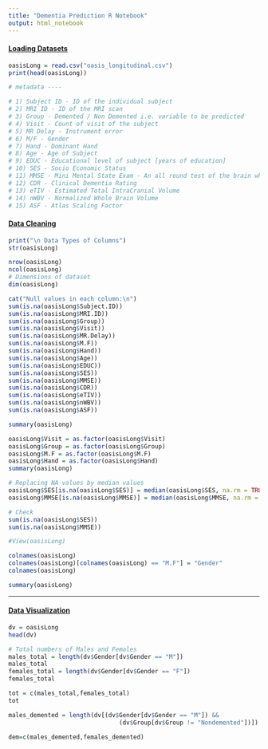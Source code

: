 ---
title: "Dementia Prediction R Notebook"
output: html_notebook
---

#### [**Loading Datasets**]{.ul}

```{r}
oasisLong = read.csv("oasis_longitudinal.csv")
print(head(oasisLong))
```

```{r}
# metadata ----

# 1) Subject ID - ID of the individual subject
# 2) MRI ID - ID of the MRI scan
# 3) Group - Demented / Non Demented i.e. variable to be predicted
# 4) Visit - Count of visit of the subject
# 5) MR Delay - Instrument error
# 6) M/F - Gender
# 7) Hand - Dominant Hand
# 8) Age - Age of Subject
# 9) EDUC - Educational level of subject [years of education]
# 10) SES - Socio Economic Status
# 11) MMSE - Mini Mental State Exam - An all round test of the brain which can yield a max score of 30 being the healthiest
# 12) CDR - Clinical Dementia Rating
# 13) eTIV - Estimated Total IntraCranial Volume
# 14) nWBV - Normalized Whole Brain Volume
# 15) ASF - Atlas Scaling Factor
```

#### [**Data Cleaning**]{.ul}

```{r}
print("\n Data Types of Columns")
str(oasisLong)
```

```{r}
nrow(oasisLong)
ncol(oasisLong)
# Dimensions of dataset
dim(oasisLong)
```

```{r}
cat("Null values in each column:\n")
sum(is.na(oasisLong$Subject.ID))
sum(is.na(oasisLong$MRI.ID))
sum(is.na(oasisLong$Group))
sum(is.na(oasisLong$Visit))
sum(is.na(oasisLong$MR.Delay))
sum(is.na(oasisLong$M.F))
sum(is.na(oasisLong$Hand))
sum(is.na(oasisLong$Age))
sum(is.na(oasisLong$EDUC))
sum(is.na(oasisLong$SES))
sum(is.na(oasisLong$MMSE))
sum(is.na(oasisLong$CDR))
sum(is.na(oasisLong$eTIV))
sum(is.na(oasisLong$nWBV))
sum(is.na(oasisLong$ASF))

```

```{r}
summary(oasisLong)
```

```{r}
oasisLong$Visit = as.factor(oasisLong$Visit)
oasisLong$Group = as.factor(oasisLong$Group)
oasisLong$M.F = as.factor(oasisLong$M.F)
oasisLong$Hand = as.factor(oasisLong$Hand)
summary(oasisLong)
```

```{r}
# Replacing NA values by median values
oasisLong$SES[is.na(oasisLong$SES)] = median(oasisLong$SES, na.rm = TRUE)
oasisLong$MMSE[is.na(oasisLong$MMSE)] = median(oasisLong$MMSE, na.rm = TRUE)
```

```{r}
# Check
sum(is.na(oasisLong$SES))
sum(is.na(oasisLong$MMSE))
```

```{r}
#View(oasisLong)
```

```{r}
colnames(oasisLong)
colnames(oasisLong)[colnames(oasisLong) == "M.F"] = "Gender"
colnames(oasisLong)
```

```{r}
summary(oasisLong)
```

--------------------------------------------------------------------------------

#### [**Data Visualization**]{.ul}

```{r}
dv = oasisLong
head(dv)

```

```{r}
# Total numbers of Males and Females
males_total = length(dv$Gender[dv$Gender == "M"])
males_total
females_total = length(dv$Gender[dv$Gender == "F"])
females_total

```

```{r}
tot = c(males_total,females_total)
tot

```

```{r}
males_demented = length(dv[(dv$Gender[dv$Gender == "M"]) &&
                               (dv$Group[dv$Group != "Nondemented"])])
```


```{r}
dem=c(males_demented,females_demented)
```

